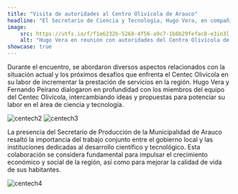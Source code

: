 ```yaml
---
title: "Visita de autoridades al Centro Olivícola de Arauco"
headline: "El Secretario de Ciencia y Tecnología, Hugo Vera, en compañía de Fernando Peirano, viajaron al Centec Olivícola de Arauco para mantener una importante reunión con el equipo local y el Secretario de Producción de la Municipalidad de Arauco."
image:
    src: https://utfs.io/f/f1e6232b-5268-4f56-a9c7-1b8b29fefac8-e3in3l.jpg
    alt: "Hugo Vera en reunión con autoridades del Centro Olivícola de Arauco"
showcase: true
---
```



<article class="flex justify-center border-x border-red-300">
<div class="w-4/5 flex flex-col items-center gap-4">
<p>
    Durante el encuentro, se abordaron diversos aspectos relacionados con la situación
    actual y los próximos desafíos que enfrenta el Centec Olivícola en su labor de incrementar
    la prestación de servicios en la región. Hugo Vera y Fernando Peirano dialogaron
    en profundidad con los miembros del equipo del Centec Olivícola, intercambiando ideas
    y propuestas para potenciar su labor en el área de ciencia y tecnología.
</p>
<div class="grid md:grid-cols-2 gap-2">
    <Image src="https://utfs.io/f/0d980b99-49db-4c96-b59a-d9d41a520ed2-e3in3k.jpg" 
        alt='centech2' 
        class="rounded-lg" 
        inferSize 
    />
    <Image src="https://utfs.io/f/087b4429-2de0-458a-a341-fd12dc57b54d-e3in3j.jpg" 
        alt='centech3' 
        class="rounded-lg" 
        inferSize 
    />
</div>

<p>
    La presencia del Secretario de Producción de la Municipalidad de Arauco
    resaltó la importancia del trabajo conjunto entre el gobierno local y las
    instituciones dedicadas al desarrollo científico y tecnológico. Esta
    colaboración se considera fundamental para impulsar el crecimiento económico
    y social de la región, así como para mejorar la calidad de vida de sus
    habitantes.
</p>

<Image
    src="https://utfs.io/f/9388abaf-5b6d-4e31-82cc-60d671e93e1e-e3in3i.jpg"
    class="rounded-lg"
    alt="centech4"
    inferSize
/>

</div>
</article>
